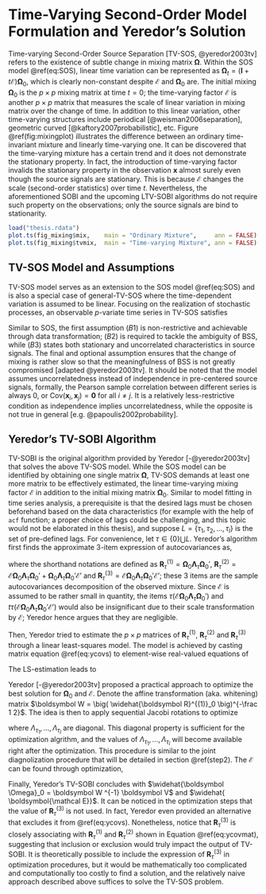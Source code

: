 # Time-Varying Second-Order Model Formulation and Yeredor's Solution {#tvsobi}

Time-varying Second-Order Source Separation [TV-SOS, @yeredor2003tv] refers to the existence of subtle change in mixing matrix $\boldsymbol{\Omega}$. Within the SOS model \@ref(eq:SOS), linear time variation can be represented as $\boldsymbol\Omega_t = (\boldsymbol I + t \boldsymbol{\mathcal E})\boldsymbol\Omega_0$, which is clearly non-constant despite $\boldsymbol{\mathcal E}$ and $\boldsymbol\Omega_0$ are. The initial mixing $\boldsymbol \Omega_0$ is the $p\times p$ mixing matrix at time $t=0$; the time-varying factor $\boldsymbol{\mathcal E}$ is another $p\times p$ matrix that measures the scale of linear variation in mixing matrix over the change of time. In addition to this linear variation, other time-varying structures include periodical [@weisman2006separation], geometric curved [@kaftory2007probabilistic], etc. Figure \@ref(fig:mixingplot) illustrates the difference between an ordinary time-invariant mixture and linearly time-varying one. It can be discovered that the time-varying mixture has a certain trend and it does not demonstrate the stationary property. In fact, the introduction of time-varying factor invalids the stationary property in the observation $\boldsymbol{x}$ almost surely even though the source signals are stationary. This is because $\boldsymbol{\mathcal E}$ changes the scale (second-order statistics) over time $t$. Nevertheless, the aforementioned SOBI and the upcoming LTV-SOBI algorithms do not require such property on the observations; only the source signals are bind to stationarity.

```r
load("thesis.rdata")
plot.ts(fig_mixing$mix,    main = "Ordinary Mixture",     ann = FALSE)
plot.ts(fig_mixing$tvmix,  main = "Time-varying Mixture", ann = FALSE)
```

## TV-SOS Model and Assumptions

TV-SOS model serves as an extension to the SOS model \@ref(eq:SOS) and is also a special case of general-TV-SOS where the time-dependent variation is assumed to be linear. Focusing on the realization of stochastic processes, an observable $p$-variate time series in TV-SOS satisfies

\begin{equation}
\begin{aligned}
\boldsymbol x_t =  ( \boldsymbol I + t \boldsymbol{\mathcal E})\boldsymbol \Omega_0 \boldsymbol  z_t,
\\ \text{where } \boldsymbol z_t \text{satisfies } (B1)\ & \mathbb E( \boldsymbol z_t) = \boldsymbol 0 
\\ (B2)\ & \text{Cov}( \boldsymbol z_t) = \boldsymbol I
\\ (B3)\ & \text{Cov}( \boldsymbol z_t, \boldsymbol z_{t+\tau}') = \boldsymbol\Lambda_\tau \text{ diagonal for all }
\tau = 1,2,\dots
\\ (B4*)\ & \boldsymbol{\mathcal E} << \boldsymbol I 
\end{aligned}
(\#eq:tvsobi)
\end{equation}

Similar to SOS, the first assumption $(B1)$ is non-restrictive and achievable through data transformation; $(B2)$ is required to tackle the ambiguity of BSS, while $(B3)$ states both stationary and uncorrelated characteristics in source signals. The final and optional assumption ensures that the change of mixing is rather slow so that the meaningfulness of BSS is not greatly compromised [adapted @yeredor2003tv]. It should be noted that the model assumes uncorrelatedness instead of independence in pre-centered source signals, formally, the Pearson sample correlation between different series is always $0$, or $\text{Cov}(\boldsymbol x_i, \boldsymbol x_j) = \boldsymbol 0$ for all $i\neq j$. It is a relatively less-restrictive condition as independence implies uncorrelatedness, while the opposite is not true in general [e.g. @papoulis2002probability].

## Yeredor's TV-SOBI Algorithm

TV-SOBI is the original algorithm provided by Yeredor [-@yeredor2003tv] that solves the above TV-SOS model. While the SOS model can be identified by obtaining one single matrix $\boldsymbol\Omega$, TV-SOS demands at least one more matrix to be effectively estimated, the linear time-varying mixing factor $\boldsymbol{\mathcal E}$ in addition to the initial mixing matrix $\boldsymbol{\Omega}_0$. Similar to model fitting in time series analysis, a prerequisite is that the desired lags must be chosen beforehand based on the data characteristics (for example with the help of `acf` function; a proper choice of lags could be challenging, and this topic would not be elaborated in this thesis), and suppose $L = \{\tau_1, \tau_2,\dots, \tau_{l}\}$ is the set of pre-defined lags. For convenience, let $\tau\in\{0\} \bigcup L$. Yeredor's algorithm first finds the approximate 3-item expression of autocovariances as,

\begin{equation}
\begin{aligned}
\mathbb E(\boldsymbol x_t \boldsymbol x_{t+\tau}') & = \mathbb E[( \boldsymbol I + t \boldsymbol{\mathcal E}) \boldsymbol\Omega_0 \boldsymbol z_t \ \boldsymbol z_{t+\tau}' \boldsymbol\Omega_0' [ \boldsymbol I + (t + \tau) \boldsymbol{\mathcal E}]']
\\ &= \boldsymbol\Omega_0 \boldsymbol\Lambda_\tau \boldsymbol \Omega_0'+ t ( \boldsymbol{\mathcal E} \boldsymbol\Omega_0 \boldsymbol\Lambda_\tau \boldsymbol \Omega_0' +  \boldsymbol\Omega_0 \boldsymbol\Lambda_\tau \boldsymbol \Omega_0' \boldsymbol{\mathcal E}') + t^2 ( \boldsymbol{\mathcal E} \boldsymbol\Omega_0 \boldsymbol\Lambda_\tau \boldsymbol \Omega_0' \boldsymbol{\mathcal E}')
\\ &\ \ \ \ \ \  + \tau ( \boldsymbol{\mathcal E} \boldsymbol\Omega_0 \boldsymbol\Lambda_\tau \boldsymbol \Omega_0')
+ t \tau ( \boldsymbol{\mathcal E} \boldsymbol\Omega_0 \boldsymbol\Lambda_\tau \boldsymbol \Omega_0' \boldsymbol{\mathcal E}')
\\ &= \underline {\boldsymbol\Omega_0 \boldsymbol\Lambda_\tau \boldsymbol \Omega_0'} + t (\underline{ \boldsymbol{\mathcal E} \boldsymbol\Omega_0 \boldsymbol\Lambda_\tau \boldsymbol \Omega_0'  +  \boldsymbol\Omega_0 \boldsymbol\Lambda_\tau \boldsymbol \Omega_0' \boldsymbol{\mathcal E}'})
\\ &\ \ \ \ \ \  + t(t+\tau) ( \underline{\boldsymbol{\mathcal E} \boldsymbol\Omega_0 \boldsymbol\Lambda_\tau \boldsymbol \Omega_0' \boldsymbol{\mathcal E}'}) + \tau ( \underline {\boldsymbol{\mathcal E} \boldsymbol\Omega_0 \boldsymbol\Lambda_\tau \boldsymbol \Omega_0'})
\\ & \approx \boldsymbol\Omega_0 \boldsymbol\Lambda_\tau \boldsymbol \Omega_0' + t ( \boldsymbol{\mathcal E} \boldsymbol\Omega_0 \boldsymbol\Lambda_\tau \boldsymbol \Omega_0' +  \boldsymbol\Omega_0 \boldsymbol\Lambda_\tau \boldsymbol \Omega_0' \boldsymbol{\mathcal E}') + t^2 ( \boldsymbol{\mathcal E} \boldsymbol\Omega_0 \boldsymbol\Lambda_\tau \boldsymbol \Omega_0' \boldsymbol{\mathcal E}')
\\ &:= \boldsymbol R ^{(1)}_\tau + t\, \boldsymbol R ^{(2)}_\tau + t^2\, \boldsymbol R ^{(3)}_\tau
\end{aligned}
(\#eq:ycovs)
\end{equation}

where the shorthand notations are defined as $\boldsymbol R ^{(1)}_\tau = \boldsymbol\Omega_0 \boldsymbol\Lambda_\tau \boldsymbol \Omega_0'$, $\boldsymbol R ^{(2)}_\tau = \boldsymbol{\mathcal E} \boldsymbol\Omega_0 \boldsymbol\Lambda_\tau \boldsymbol \Omega_0' +  \boldsymbol\Omega_0 \boldsymbol\Lambda_\tau \boldsymbol \Omega_0' \boldsymbol{\mathcal E}'$ and $\boldsymbol R ^{(3)}_\tau =\boldsymbol{\mathcal E} \boldsymbol\Omega_0 \boldsymbol\Lambda_\tau \boldsymbol \Omega_0' \boldsymbol{\mathcal E}'$; these 3 items are the sample autocovariances decomposition of the observed mixture. Since $\boldsymbol{\mathcal E}$ is assumed to be rather small in quantity, the items $\tau ( \boldsymbol{\mathcal E} \boldsymbol\Omega_0 \boldsymbol\Lambda_\tau \boldsymbol \Omega_0')$ and $t \tau ( \boldsymbol{\mathcal E} \boldsymbol\Omega_0 \boldsymbol\Lambda_\tau \boldsymbol \Omega_0' \boldsymbol{\mathcal E}')$ would also be insignificant due to their scale transformation by $\boldsymbol{\mathcal E}$; Yeredor hence argues that they are negligible.

Then, Yeredor tried to estimate the $p\times p$ matrices of $\boldsymbol R ^{(1)}_\tau,\ \boldsymbol R ^{(2)}_\tau$ and $\boldsymbol R ^{(3)}_\tau$ through a linear least-squares model. The model is achieved by casting matrix equation \@ref(eq:ycovs) to  element-wise real-valued equations of

\begin{equation}
\begin{bmatrix} \boldsymbol x_1 \boldsymbol x_{1+\tau}'\ [i,j] \\ \boldsymbol x_2 \boldsymbol x'_{2+\tau}\ [i,j] \\ \vdots \\ \boldsymbol x_{T-\tau} \boldsymbol x_{T}'\  [i,j]\end{bmatrix}
= \begin{bmatrix} 1 & 1 & 1^2 \\  1 & 2 & 2^2  \\ \vdots &\vdots &\vdots \\  1 & T-\tau & T^2  \end{bmatrix}
\begin{bmatrix} \boldsymbol R ^{(1)}_\tau [i,j] \\ \boldsymbol R ^{(2)}_\tau [i,j] \\ \boldsymbol R ^{(3)}_\tau [i,j]   \end{bmatrix} + \text{residuals}
(\#eq:ycovmat)
\end{equation}

The LS-estimation leads to

\begin{equation}
\begin{bmatrix} \widehat{\boldsymbol R} ^{(1)}_\tau [i,j] \\ \widehat{\boldsymbol R} ^{(2)}_\tau [i,j] \\ \widehat{\boldsymbol R} ^{(3)}_\tau [i,j]   \end{bmatrix}
= \begin{pmatrix}\begin{bmatrix} 1 & 1 & 1^2 \\  1 & 2 & 2^2  \\ \vdots &\vdots &\vdots \\  1 & T-\tau & T^2  \end{bmatrix}' \begin{bmatrix} 1 & 1 & 1^2 \\  1 & 2 & 2^2  \\ \vdots &\vdots &\vdots \\  1 & T-\tau & T^2  \end{bmatrix}   \end{pmatrix} ^{-1} \begin{bmatrix} 1 & 1 & 1^2 \\  1 & 2 & 2^2  \\ \vdots &\vdots &\vdots \\  1 & T-\tau & T^2  \end{bmatrix}'
\begin{bmatrix} \boldsymbol x_1 \boldsymbol x_{1+\tau}'\ [i,j] \\ \boldsymbol x_2 \boldsymbol x'_{2+\tau}\ [i,j] \\ \vdots \\ \boldsymbol x_{T-\tau} \boldsymbol x_{T}'\  [i,j]\end{bmatrix}
\end{equation}

Yeredor [-@yeredor2003tv] proposed a practical approach to optimize the best solution for $\boldsymbol \Omega_0$ and $\boldsymbol{\mathcal E}$. Denote the affine transformation (aka. whitening) matrix $\boldsymbol W = \big( \widehat{\boldsymbol R}^{(1)}_0 \big)^{-\frac 1 2}$. The idea is then to apply sequential Jacobi rotations to optimize

\begin{equation}
\min\limits_{V,\Lambda_{\tau_1}, \dots, \Lambda_{\tau_l}} \bigg( \sum\limits_{\tau=\tau_1}^{\tau_l} || \boldsymbol W \widehat{\boldsymbol R}^{(1)}_\tau \boldsymbol W' - \boldsymbol {V \Lambda}_\tau \boldsymbol V'||^2 \bigg)
\end{equation}

where $\Lambda_{\tau_1}, \dots, \Lambda_{\tau_l}$ are diagonal. This diagonal property is sufficient for the optimization algrithm, and the values of $\Lambda_{\tau_1}, \dots, \Lambda_{\tau_l}$ will become available right after the optimization. This procedure is similar to the joint diagnolization procedure that will be detailed in section \@ref(step2). The $\boldsymbol{\mathcal E}$ can be found through optimization,

\begin{equation}
\min\limits_{ \boldsymbol{\mathcal E} } \bigg( \sum\limits_{\tau=\tau_1}^{\tau_l} || \widehat{\boldsymbol R}^{(2)}_\tau - \boldsymbol{\mathcal E} \widehat{\boldsymbol R}^{(1)}_\tau - \widehat{\boldsymbol R}^{(1)}_\tau \boldsymbol{\mathcal E}' ||^2 \bigg)
\end{equation}

Finally, Yeredor's TV-SOBI concludes with $\widehat{\boldsymbol \Omega}_0 = \boldsymbol W ^{-1} \boldsymbol V$ and $\widehat{ \boldsymbol{\mathcal E}}$. It can be noticed in the optimization steps that the value of $\boldsymbol R ^{(3)}_{\tau}$ is not used. In fact, Yeredor even provided an alternative that excludes it from \@ref(eq:ycovs). Nonetheless, notice that $\boldsymbol R ^{(3)}_{\tau}$ is closely associating with $\boldsymbol R ^{(1)}_{\tau}$ and $\boldsymbol R ^{(2)}_{\tau}$ shown in Equation \@ref(eq:ycovmat), suggesting that inclusion or exclusion would truly impact the output of TV-SOBI. It is theoretically possible to include the expression of $\boldsymbol R ^{(3)}_{\tau}$ in optimization procedures, but it would be mathematically too complicated and computationally too costly to find a solution, and the relatively naive approach described above suffices to solve the TV-SOS problem.